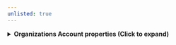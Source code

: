 ```yaml
---
unlisted: true
---
```


<details>
<summary><b>Organizations Account properties (Click to expand)</b></summary>

| Property | JQ Path | Type | Action Required | Availability |
|----------|---------|------|-----------------|--------------|
| Id | .Properties.Id | string | ListAccountsAction | Default |
| AccountName | .Properties.AccountName | string | ListAccountsAction | Default |
| Arn | .Properties.Arn | string | ListAccountsAction | Default |
| Email | .Properties.Email | string | ListAccountsAction | Default |
| Status | .Properties.Status | string | ListAccountsAction | Default |
| JoinedTimestamp | .Properties.JoinedTimestamp | string | ListAccountsAction | Default |
| JoinedMethod | .Properties.JoinedMethod | string | ListAccountsAction | Default |
| Tags | .Properties.Tags | array | ListTagsForResourceAction | Optional |
| Parents | .Properties.Parents | array | ListParentsAction | Optional |

</details>
